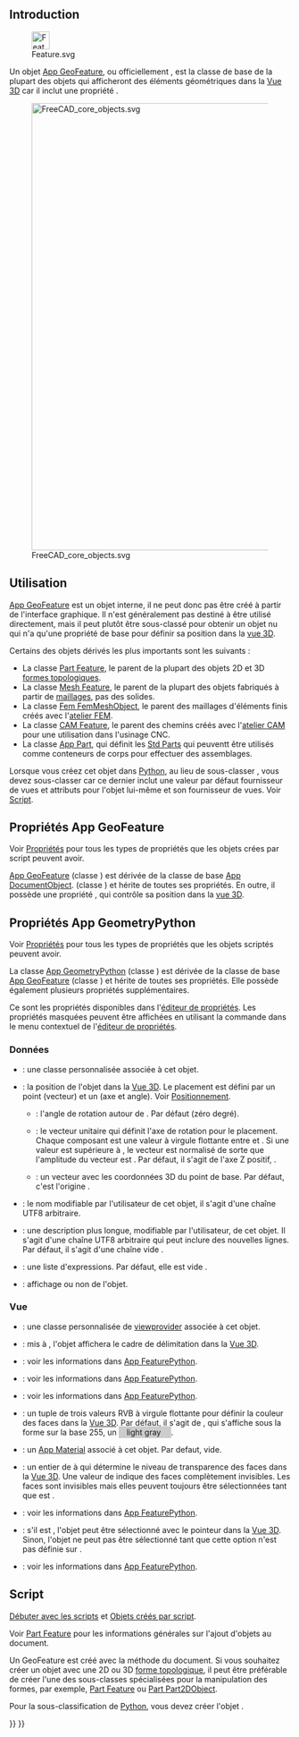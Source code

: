 <languages/>
{{TOCright}}

== Introduction ==

[[File:Feature.svg|32px]]

Un objet [[App_GeoFeature/fr|App GeoFeature]], ou officiellement {{incode|App::GeoFeature}}, est la classe de base de la plupart des objets qui afficheront des éléments géométriques dans la [[3D_view/fr|Vue 3D]] car il inclut une propriété {{PropertyData|Placement}}.

[[File:FreeCAD_core_objects.svg|800px]]

{{Caption|Diagramme simplifié des relations entre les objets centraux dans Freecad}}

<span id="Usage"></span>
==Utilisation==

[[App_GeoFeature/fr|App GeoFeature]] est un objet interne, il ne peut donc pas être créé à partir de l'interface graphique. Il n'est généralement pas destiné à être utilisé directement, mais il peut plutôt être sous-classé pour obtenir un objet nu qui n'a qu'une propriété {{PropertyData|Placement}} de base pour définir sa position dans la [[3D_view/fr|vue 3D]].

Certains des objets dérivés les plus importants sont les suivants :
* La classe [[Part_Feature/fr|Part Feature]], le parent de la plupart des objets 2D et 3D [[Part_TopoShape/fr|formes topologiques]].
* La classe [[Mesh_Feature/fr|Mesh Feature]], le parent de la plupart des objets fabriqués à partir de [[Mesh_MeshObject/fr|maillages]], pas des solides.
* La classe [[FEM_Mesh/fr|Fem FemMeshObject]], le parent des maillages d'éléments finis créés avec l'[[FEM_Workbench/fr|atelier FEM]].
* La classe [[CAM_Feature/fr|CAM Feature]], le parent des chemins créés avec l'[[CAM_Workbench/fr|atelier CAM]] pour une utilisation dans l'usinage CNC.
* La classe [[App_Part/fr|App Part]], qui définit les [[Std_Part/fr|Std Parts]] qui peuventt être utilisés comme conteneurs de corps pour effectuer des assemblages.

Lorsque vous créez cet objet dans [[Python/fr|Python]], au lieu de sous-classer {{incode|App::GeoFeature}}, vous devez sous-classer {{incode|App::GeometryPython}} car ce dernier inclut une valeur par défaut fournisseur de vues et attributs {{incode|Proxy}} pour l'objet lui-même et son fournisseur de vues. Voir [[App_GeoFeature/fr#Script|Script]].

<span id="Properties_App_GeoFeature"></span>
== Propriétés App GeoFeature ==

Voir [[Property/fr|Propriétés]] pour tous les types de propriétés que les objets crées par script peuvent avoir.

[[App_GeoFeature/fr|App GeoFeature]] (classe {{incode|App::GeoFeature}}) est dérivée de la classe de base [[App_DocumentObject/fr|App DocumentObject]]. (classe {{incode|App::DocumentObject}}) et hérite de toutes ses propriétés. En outre, il possède une propriété {{PropertyData|Placement}}, qui contrôle sa position dans la [[3D_view|vue 3D]].

<span id="Properties_App_GeometryPython"></span>
== Propriétés App GeometryPython ==

Voir [[Property/fr|Propriétés]] pour tous les types de propriétés que les objets scriptés peuvent avoir.

La classe [[App_GeoFeature/fr|App GeometryPython]] (classe {{incode|App::GeometryPython}}) est dérivée de la classe de base [[App_GeoFeature/fr|App GeoFeature]] (classe {{incode|App::GeoFeature}}) et hérite de toutes ses propriétés. Elle possède également plusieurs propriétés supplémentaires.

<div class="mw-translate-fuzzy">
Ce sont les propriétés disponibles dans l'[[Property_editor/fr|éditeur de propriétés]]. Les propriétés masquées peuvent être affichées en utilisant la commande {{MenuCommand|Tout afficher}} dans le menu contextuel de l'[[Property_editor/fr|éditeur de propriétés]].
</div>

<span id="Data"></span>
=== Données ===

{{TitleProperty|Base}}

* {{PropertyData|Proxy|PythonObject|Hidden}} : une classe personnalisée associée à cet objet.
* {{PropertyData|Placement|Placement}}: la position de l'objet dans la [[3D view/fr|Vue 3D]]. Le placement est défini par un point {{incode|Base}} (vecteur) et un {{incode|Rotation}} (axe et angle). Voir [[Placement/fr|Positionnement]].
** {{PropertyData|Angle}}: l'angle de rotation autour de {{PropertyData|Axis}}. Par défaut {{value|0°}} (zéro degré).
** {{PropertyData|Axis}}: le vecteur unitaire qui définit l'axe de rotation pour le placement. Chaque composant est une valeur à virgule flottante entre {{value|0}} et {{value|1}}. Si une valeur est supérieure à {{value|1}}, le vecteur est normalisé de sorte que l'amplitude du vecteur est {{value|1}}. Par défaut, il s'agit de l'axe Z positif, {{value|(0, 0, 1)}}.
** {{PropertyData|Position}}: un vecteur avec les coordonnées 3D du point de base. Par défaut, c'est l'origine {{value|(0, 0, 0)}}.
* {{PropertyData|Label|String}}: le nom modifiable par l'utilisateur de cet objet, il s'agit d'une chaîne UTF8 arbitraire.
* {{PropertyData|Label2|String|Hidden}} : une description plus longue, modifiable par l'utilisateur, de cet objet. Il s'agit d'une chaîne UTF8 arbitraire qui peut inclure des nouvelles lignes. Par défaut, il s'agit d'une chaîne vide {{value|""}}.
* {{PropertyData|Expression Engine|ExpressionEngine|Hidden}} : une liste d'expressions. Par défaut, elle est vide {{value|[]}}.
* {{PropertyData|Visibility|Bool|Hidden}} : affichage ou non de l'objet.

<span id="View"></span>
=== Vue ===

{{TitleProperty|Base}}
* {{PropertyView|Proxy|PythonObject|hidden}}: une classe personnalisée de [[Viewprovider/fr|viewprovider]] associée à cet objet.

{{TitleProperty|Display Options}}
* {{PropertyView|Bounding Box|Bool}}: mis à {{TRUE}}, l'objet affichera le cadre de délimitation dans la [[3D_view/fr|Vue 3D]].
* {{PropertyView|Display Mode|Enumeration}}: voir les informations dans [[App_FeaturePython/fr|App FeaturePython]].
* {{PropertyView|Show In Tree|Bool}}: voir les informations dans [[App_FeaturePython/fr|App FeaturePython]].
* {{PropertyView|Visibility|Bool}}: voir les informations dans [[App_FeaturePython/fr|App FeaturePython]].

{{TitleProperty|Object Style}}
* {{PropertyView|Shape Color|Color}}: un tuple de trois valeurs RVB à virgule flottante {{value|(r,g,b)}} pour définir la couleur des faces dans la [[3D_view/fr|Vue 3D]]. Par défaut, il s'agit de {{value|(0.8, 0.8, 0.8)}}, qui s'affiche sous la forme {{value|[204, 204, 204]}} sur la base 255, un <span style="background-color:#ccc; width:3em; height:12pt; padding: 2px 1em 2px;"> light gray </span>.
* {{PropertyView|Shape Material|Material|Hidden}}: un [[App_Material/fr|App Material]] associé à cet objet. Par defaut, vide.
* {{PropertyView|Transparency|Percent}}: un entier de {{value|0}} à {{value|100}} qui détermine le niveau de transparence des faces dans la [[3D_view/fr|Vue 3D]]. Une valeur de {{value|100}} indique des faces complètement invisibles. Les faces sont invisibles mais elles peuvent toujours être sélectionnées tant que {{PropertyView|Selectable}} est {{TRUE}}.

{{TitleProperty|Selection}}
* {{PropertyView|On Top When Selected|Enumeration}}: voir les informations dans [[App_FeaturePython/fr|App FeaturePython]].
* {{PropertyView|Selectable|Bool}}: s'il est {{TRUE}}, l'objet peut être sélectionné avec le pointeur dans la [[3D_view/fr|Vue 3D]]. Sinon, l'objet ne peut pas être sélectionné tant que cette option n'est pas définie sur {{TRUE}}.
* {{PropertyView|Selection Style|Enumeration}}: voir les informations dans [[App_FeaturePython/fr|App FeaturePython]].

<span id="Scripting"></span>
== Script ==

{{Emphasis|Voir aussi :}} [[FreeCAD_Scripting_Basics/fr|Débuter avec les scripts]] et [[Scripted_objects/fr|Objets créés par script]].

Voir [[Part_Feature/fr|Part Feature]] pour les informations générales sur l'ajout d'objets au document.

Un GeoFeature est créé avec la méthode {{incode|addObject()}} du document. Si vous souhaitez créer un objet avec une 2D ou 3D [[Part_TopoShape/fr|forme topologique]], il peut être préférable de créer l'une des sous-classes spécialisées pour la manipulation des formes, par exemple, [[Part_Feature/fr|Part Feature]] ou [[Part_Part2DObject/fr|Part Part2DObject]].

{{Code|code=
import FreeCAD as App

doc = App.newDocument()
obj = App.ActiveDocument.addObject("App::GeoFeature", "Name")
obj.Label = "Custom label"
}}

Pour la sous-classification de [[Python/fr|Python]], vous devez créer l'objet {{incode|App::GeometryPython}}.

{{Code|code=
import FreeCAD as App

doc = App.newDocument()
obj = App.ActiveDocument.addObject("App::GeometryPython", "Name")
obj.Label = "Custom label"
}}


{{Document_objects_navi{{#translation:}}}}
{{Userdocnavi{{#translation:}}}}